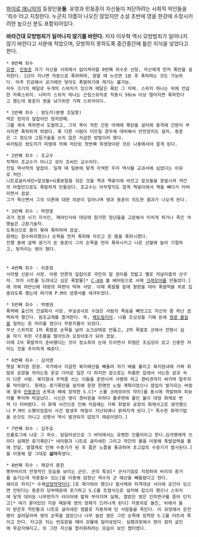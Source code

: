 [[파이로 매니악]]의 등장인물'''들'''.
유영과 민동훈이 자신들이 처단하려는 사회적 악인들을 '죄수'라고 지칭한다.
누군지 이름이 나오진 않았지만 소설 초반에 영을 한강에 수장시키려한 높으신 분도 포함되어있다. 

'''바라건대 모방범죄가 일어나지 않기를 바란다.'''
저자 이우혁 역시 모방범죄가 일어나지 않기 바란다고 서문에 적었으며, 모방하지 못하도록 중간중간에 틀린 지식을 넣었다고 한다. 

 * 0번째 죄수 
 [[유영]], [[민동훈]] 자기 자신을 사회에서 없어져야할 0번째 죄수로 선정, 자신에게 먼저 폭탄을 설치한다. 1년이 지나면 자동으로 폭파하며, 원할 때 누르면 1분 후 폭파하는 것도 가능하다. 아주 민감해서 공기에만 닿아도 폭발하기에 제거는 불가능. 
 자두 크기의 메달로 두개의 스위치가 있으며 메달은 폭탄 그 자체. 스위치 하나는 위에 언급한 자폭스위치. 나머지 스위치 하나는 근접스위치로 작동시 50cm 이상 떨어지면 폭파한다고 했는데 동훈이 영을 낚기위한 가짜 스위치이다.


 * 1번째 죄수 : 쌍도끼(본명 조달봉)
 썩은 정치의 앞잡이인 정치깡패.
 그를 계속 욕하면서 도발하고, 그의 욕이 적힌 간판 아래에 폭탄을 설치에 충격에 간판이 부서지면 폭파하게 하였다. 혹 다른 사람이 터뜨릴 경우에 대비해서 안전장치도 설치. 동훈은 그 정도야 고등기술을 쓰지 않은 저급한 방법이라 했다. 
 씨저팀은 쌍도끼가 피엠에 의해 처단된 첫번째 희생양이란 것은 나중에서야 알게 된다.

 * 2번째 죄수 : 조교수
 직책이 조교수가 아니고 성이 조씨인 교수이다.
 친일 역사학의 앞잡이. 일제 때 일본에 맞게 각색한 우리 역사를 교과서에 심었다는 이유로 처단.
 니트로글리세린+알코올+뇌홍분말을 섞은 것을 책과 책꽂이에 바르고 알코올을 증발시켜 약간의 마찰만으로도 폭발하게 만들었다. 조교수는 아무렇지도 않게 책꽂이에서 책을 빼다가 타버리면서 끔살.
 그가 죽으면서 그의 이론에 대한 의문이 일어나며 영과 동훈이 의도한 결과가 나오게 된다.

 * 3번째 죄수 : 박현종
 과거 정권 시기 지식인, 재야인사와 데모에 참가한 청년들을 고문해서 미치게 하거나 죽인 악명높은 고문기술자.
 도폭선으로 몸이 묶여 폭파하며 끔살.
 원래는 참수하려했으나 손목을 먼저 폭파해 자르고 온 몸을 폭파시켰다.
 진행 중에 살짝 광기가 돈 동훈이 그의 손목을 먼저 폭파시키고 나온 선혈에 놀라 기절하고, 뒷처리는 영이 했다.
 
 
 * 4번째 죄수 : 이준원
 서라벌 신문사 사장. 어용 언론의 앞잡이로 국민의 알 권리를 짓밟고 옐로 저널리즘의 선구자. 의자 시트를 도려내고 심은 폭발물[* [[C-4]]와 볼 베어링으로 사제 [[크레모아]]를 만들었다.]에 의해 하반신에 대량의 파편이 박혀 사망. 이때 폭발물 밑에 철판을 대어 폭발력을 위로 집중되도록 했는데 여기에 P.M의 성명서를 새겨두었다. 


 * 5번째 죄수 : 박병권
 폭력배 출신의 건설회사 사장. 부실공사로 수많은 사람의 목숨을 빼앗고도 자신의 몸 하난 끔찍하게 챙긴다. 원조교제를 즐겨한다. 즉, [[페도필리아]]. 나름 조심성을 기해 돈에 [[형광 물질]]을 칠하는 등 머리를 썼으나 무용지물이 되었다.
 무선 스위치로 1차 폭발로 손목을 날려 쇼크상태로 만들고, 2차 폭발로 군에서 전쟁시 길을 막기 위한 구조물을 떨어뜨려 오징어포가 되어 끔살.
 이때 2차 폭발까지 준비했다는 것이 정소희의 눈에 뜨이면서 피엠은 조심성이 있고 신중한 자라는 것을 추리하게 해준다.


 * 6번째 죄수 : 김석명
 햇살 복지원 원장. 국가에서 지급한 복지예산을 빼돌려 자기 배를 불리고 복지원내에 가짜 휘발유 공장을 차리는등 온갖 더러운 일은 다 하지만 겉으로는 허름한 집에서 사는등 겉과 속이 다른 사람. 복지원내 주먹좀 쓰는 이들을 훈련시켜 사병화 하고 경비견까지 써가며 탈주자를 막아왔다. 원래는 증기폭탄을 설치해 원장 한명만 노릴 계획이었으나 잠입이 발각되는 바람에 결국 [[민동훈]]의 손목과 배에 장착한 S.C[* 스몰 크레모아의 약자]를 동시에 격발하여 피보라를 뿌리며 박살났다. 시신은 영이 경비원을 피하다 톨루엔에 붙인 불이 대형 화재로 번져 다 타버렸다. 이 화재 사건으로 인해 처음에는 가짜 휘발유 공장의 화재사고로 생각했으나 P.M의 소행이었음이 사건 발생후 며칠이 지난뒤에나 밝혀지게 된다.[* 특수한 화약기법을 쓴것도 아니고 성명서 역시 발견되지 않았기 때문이었다.]



 * 7번째 죄수 : 김주호
 프롤로그에 나온 그 죄수. 암달러상으로 그 바닥에서는 유명한 인물이라고 한다.김석명에게 쓰려다 실패한 증기폭탄[* 네이팜과 니트로 글리세린 그리고 약간의 물을 이용해 폭발압력을 물에 전달, 발열제로 인해 수증기가 된 후 좁은 노즐을 통과하여 초고압의 수증기가 발사된다.]을 이용해 말 그대로 '''삶아'''죽였다.


 * 8번째 죄수 : 채강석 중장
 병무비리의 전형적인 모습을 보이는 군인. 군의 특성[* 군사기밀로 지정하여 비리의 증거를 숨기는데 악용할수 있는]을 이용해 엄청난 액수의 군 예산을 빼돌렸다고 한다.
 쉐이프 차지[* 수제[[성형작약]]이다.]로 제거하려 했으나 발사체와 피격대상 사이에 공간이 있으면 안된다는 동훈의 당부때문에 포기하고 S.C를 트랩식으로 설치해 잡으려 했으나 스위치에 닿게 대어둔 나무판자가 타이어에 밟혀 부러지며 실패, 열받은 영은 인피면구를 뜯어 던지고[* 여기 묻어있던 지문 때문에 영의 정체가 드러나게 된다] 자동차로 돌진, 뒤에서 들이 받은후 척탄통과 니트로 글리세린 앰플로 자동차에 탄 사람들을 죽인다. 이 과정에서 운전병이 살려달라며 영의 손목을 잡았으나 너무 놀란 영은 그만 손목에 장착한 S.C를 터트려 죽이고 만다. 타고온 차는 번호판을 떼어 강물에 밀어넣었다. 실행과정에서 영이 점차 살인에 무감각해지고, 또 그런 자신을 합리화하려는 모습이 보인 챕터였다.

